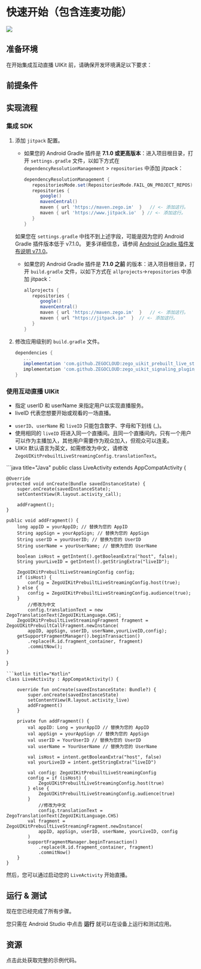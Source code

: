 
# 快速开始（包含连麦功能）


<Frame width="512" height="auto" caption="">
  <img src="https://storage.zego.im/sdk-doc/Pics/ZegoUIKit/Flutter/live_with_cohosting2.gif" />
</Frame>

## 准备环境

在开始集成互动直播 UIKit 前，请确保开发环境满足以下要求：

<AndroidEnviromentRequirementZh/>

## 前提条件

<UIKitCreateAccountAndServicesZh/>

## 实现流程

### 集成 SDK

1. 添加 `jitpack` 配置。
   - 如果您的 Android Gradle 插件是 **7.1.0 或更高版本**：进入项目根目录，打开 `settings.gradle` 文件，以如下方式在 `dependencyResolutionManagement` > `repositories` 中添加 jitpack：

      ```groovy
      dependencyResolutionManagement {
         repositoriesMode.set(RepositoriesMode.FAIL_ON_PROJECT_REPOS)
         repositories {
            google()
            mavenCentral()
            maven { url 'https://maven.zego.im'  }   // <- 添加这行。
            maven { url 'https://www.jitpack.io'  } // <- 添加这行。
         }
      }
      ```

    <Warning title="注意">

    如果您在 `settings.gradle` 中找不到上述字段，可能是因为您的 Android Gradle 插件版本低于 v7.1.0。
    更多详细信息，请参阅 [Android Gradle 插件发布说明 v7.1.0](https://developer.android.com/studio/releases/gradle-plugin#settings-gradle)。
    </Warning>

    - 如果您的 Android Gradle 插件是 **7.1.0 之前** 的版本：进入项目根目录，打开 `build.gradle` 文件，以如下方式在 `allprojects`->`repositories` 中添加 jitpack：

      ```groovy
      allprojects {
         repositories {
            google()
            mavenCentral()
            maven { url 'https://maven.zego.im'  }   // <- 添加这行。
            maven { url "https://jitpack.io"  }  // <- 添加这行。
         }
      }
      ```

2. 修改应用级别的 `build.gradle` 文件。

   ```groovy
   dependencies {
      ...
      implementation 'com.github.ZEGOCLOUD:zego_uikit_prebuilt_live_streaming_android:+'    // 添加这行到您的模块级 build.gradle 文件的依赖部分，通常命名为 [app]。
      implementation 'com.github.ZEGOCLOUD:zego_uikit_signaling_plugin_android:+'  // 添加这行到您的模块级 build.gradle 文件的依赖部分，通常命名为 [app]。
   }
   ```  

### 使用互动直播 UIKit

- 指定 userID 和 userName 来指定用户以实现直播服务。
- liveID 代表您想要开始或观看的一场直播。

<Note title="说明">

- `userID`、`userName` 和 `liveID` 只能包含数字、字母和下划线 (_)。
- 使用相同的 `liveID` 将进入同一个直播间。且同一个直播间内，只有一个用户可以作为主播加入，其他用户需要作为观众加入，但观众可以连麦。
- UIKit 默认语言为英文，如需修改为中文，请修改 `ZegoUIKitPrebuiltLiveStreamingConfig.translationText`。

</Note>


<CodeGroup>
```java title="Java"
public class LiveActivity extends AppCompatActivity {

    @Override
    protected void onCreate(Bundle savedInstanceState) {
        super.onCreate(savedInstanceState);
        setContentView(R.layout.activity_call);

        addFragment();
    }

    public void addFragment() {
        long appID = yourAppID; // 替换为您的 AppID
        String appSign = yourAppSign; // 替换为您的 AppSign
        String userID = yourUserID; // 替换为您的 UserID
        String userName = yourUserName; // 替换为您的 UserName

        boolean isHost = getIntent().getBooleanExtra("host", false);
        String yourLiveID = getIntent().getStringExtra("liveID");

        ZegoUIKitPrebuiltLiveStreamingConfig config;
        if (isHost) {
            config = ZegoUIKitPrebuiltLiveStreamingConfig.host(true);
        } else {
            config = ZegoUIKitPrebuiltLiveStreamingConfig.audience(true);
        }
            //修改为中文
            config.translationText = new ZegoTranslationText(ZegoUIKitLanguage.CHS);
        ZegoUIKitPrebuiltLiveStreamingFragment fragment = ZegoUIKitPrebuiltCallFragment.newInstance(
            appID, appSign, userID, userName,yourLiveID,config);
        getSupportFragmentManager().beginTransaction()
            .replace(R.id.fragment_container, fragment)
            .commitNow();
    }
}
```
```kotlin title="Kotlin"
class LiveActivity : AppCompatActivity() {
   
    override fun onCreate(savedInstanceState: Bundle?) {
        super.onCreate(savedInstanceState)
        setContentView(R.layout.activity_live)
        addFragment()
    }

    private fun addFragment() {
        val appID: Long = yourAppID // 替换为您的 AppID
        val appSign = yourAppSign // 替换为您的 AppSign
        val userID = YourUserID // 替换为您的 UserID
        val userName = YourUserName // 替换为您的 UserName

        val isHost = intent.getBooleanExtra("host", false)
        val yourLiveID = intent.getStringExtra("liveID")

        val config: ZegoUIKitPrebuiltLiveStreamingConfig
        config = if (isHost) {
            ZegoUIKitPrebuiltLiveStreamingConfig.host(true)
        } else {
            ZegoUIKitPrebuiltLiveStreamingConfig.audience(true)
        }
            //修改为中文
            config.translationText = ZegoTranslationText(ZegoUIKitLanguage.CHS)
        val fragment = ZegoUIKitPrebuiltLiveStreamingFragment.newInstance(
            appID, appSign, userID, userName, yourLiveID, config
        )
        supportFragmentManager.beginTransaction()
            .replace(R.id.fragment_container, fragment)
            .commitNow()
    }
}
```
</CodeGroup>



然后，您可以通过启动您的 `LiveActivity` 开始直播。

## 运行 & 测试

现在您已经完成了所有步骤。

您只需在 Android Studio 中点击 **运行** 就可以在设备上运行和测试应用。

## 资源


<CardGroup cols={2}>
<Card title="示例代码" href="https://github.com/ZEGOCLOUD/zego_uikit_prebuilt_live_streaming_example_android" target="_blank">
    点击此处获取完整的示例代码。
</Card>
</CardGroup>
